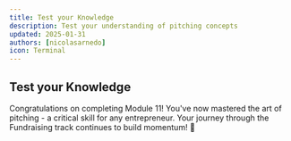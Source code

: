 ```yaml
---
title: Test your Knowledge
description: Test your understanding of pitching concepts
updated: 2025-01-31
authors: [nicolasarnedo]
icon: Terminal
---
```


## Test your Knowledge

<Quiz quizId="1101" />
<Quiz quizId="1102" />
<Quiz quizId="1103" />
<Quiz quizId="1104" />
<Quiz quizId="1105" />

Congratulations on completing Module 11! You've now mastered the art of pitching - a critical skill for any entrepreneur. Your journey through the Fundraising track continues to build momentum! 🚀